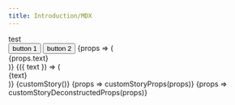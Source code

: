 ```yaml
---
title: Introduction/MDX
---
```



<Playground description="story with jsx child">
  <Story name="simple">
    <div>test</div>
  </Story>
</Playground>

<Playground description="story with two jsx children">
  <Story name="multiple-children" >
    <button>button 1</button>
    <button>button 2</button>
  </Story>
</Playground>

<Playground description="story with props">
  <Story name='mdx-story-props' controls={{ text: { type: 'text', value: 'hello'}}}>
    {props => (
      <div>{props.text}</div>
    )}
  </Story>
</Playground>  

<Playground description="story with deconstructed props">
  <Story name='mdx-story-desconstructed-props' controls={{ text: { type: 'text', value: 'hello'}}}>
    {({ text }) => (
      <div>{text}</div>
    )}
  </Story>
</Playground>

<Playground description="story from external file">
  <Story name='mdx-external-story'>
    {customStory()}
  </Story>
</Playground>


<Playground description="story from external file with props">
  <Story name='mdx-external-story-props' controls={{ text: { type: 'text', value: 'hello'}}} >
    {props => customStoryProps(props)}
  </Story>
</Playground>

<Playground description="story from external file with deconstructed props">
  <Story name='mdx-external-story-deconstructed-props' controls={{ text: { type: 'text', value: 'hello'}}}>
    {props => customStoryDeconstructedProps(props)}
  </Story>
</Playground>

